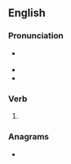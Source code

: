 ==English==

===Pronunciation===
* {{a|US}} {{IPA|/oʊ.vɚ.θɹoʊn/|lang=en}}
* {{audio|En-us-overthrown.ogg|Audio (US)|lang=en}}
* {{rhymes|əʊn|lang=en}}

===Verb===
{{head|en|verb form}}

# {{past participle of|overthrow|lang=en|nocat=1}}

===Anagrams===
* {{anagrams|en|a=ehnoorrtvw|thrown over}}